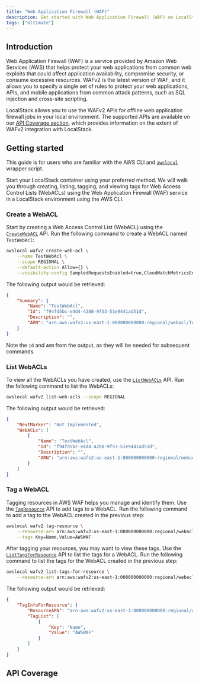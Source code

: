 ```yaml
---
title: "Web Application Firewall (WAF)"
description: Get started with Web Application Firewall (WAF) on LocalStack
tags: ["Ultimate"]
---
```



## Introduction

Web Application Firewall (WAF) is a service provided by Amazon Web Services (AWS) that helps protect your web applications from common web exploits that could affect application availability, compromise security, or consume excessive resources.
WAFv2 is the latest version of WAF, and it allows you to specify a single set of rules to protect your web applications, APIs, and mobile applications from common attack patterns, such as SQL injection and cross-site scripting.

LocalStack allows you to use the WAFv2 APIs for offline web application firewall jobs in your local environment.
The supported APIs are available on our [API Coverage section](#api-coverage), which provides information on the extent of WAFv2 integration with LocalStack.

## Getting started

This guide is for users who are familiar with the AWS CLI and [`awslocal`](https://github.com/localstack/awscli-local) wrapper script.

Start your LocalStack container using your preferred method.
We will walk you through creating, listing, tagging, and viewing tags for Web Access Control Lists (WebACLs) using the Web Application Firewall (WAF) service in a LocalStack environment using the AWS CLI.

### Create a WebACL

Start by creating a Web Access Control List (WebACL) using the [`CreateWebACL`](https://docs.aws.amazon.com/waf/latest/APIReference/API_CreateWebACL.html) API.
Run the following command to create a WebACL named `TestWebAcl`:

```bash
awslocal wafv2 create-web-acl \
    --name TestWebAcl \
    --scope REGIONAL \
    --default-action Allow={} \
    --visibility-config SampledRequestsEnabled=true,CloudWatchMetricsEnabled=true,MetricName=TestWebAclMetrics
```

The following output would be retrieved:

```json
{
    "Summary": {
        "Name": "TestWebAcl",
        "Id": "f94fd5bc-e4d4-4280-9f53-51e9441ad51d",
        "Description": "",
        "ARN": "arn:aws:wafv2:us-east-1:000000000000:regional/webacl/TestWebAcl/f94fd5bc-e4d4-4280-9f53-51e9441ad51d"
    }
}
```

Note the `Id` and `ARN` from the output, as they will be needed for subsequent commands.

### List WebACLs

To view all the WebACLs you have created, use the [`ListWebACLs`](https://docs.aws.amazon.com/waf/latest/APIReference/API_ListWebACLs.html) API.
Run the following command to list the WebACLs:

```bash
awslocal wafv2 list-web-acls --scope REGIONAL
```

The following output would be retrieved:

```json
{
    "NextMarker": "Not Implemented",
    "WebACLs": [
        {
            "Name": "TestWebAcl",
            "Id": "f94fd5bc-e4d4-4280-9f53-51e9441ad51d",
            "Description": "",
            "ARN": "arn:aws:wafv2:us-east-1:000000000000:regional/webacl/TestWebAcl/f94fd5bc-e4d4-4280-9f53-51e9441ad51d"
        }
    ]
}
```

### Tag a WebACL

Tagging resources in AWS WAF helps you manage and identify them.
Use the [`TagResource`](https://docs.aws.amazon.com/waf/latest/APIReference/API_TagResource.html) API to add tags to a WebACL.
Run the following command to add a tag to the WebACL created in the previous step:

```bash
awslocal wafv2 tag-resource \
    --resource-arn arn:aws:wafv2:us-east-1:000000000000:regional/webacl/TestWebAcl/f94fd5bc-e4d4-4280-9f53-51e9441ad51d \
    --tags Key=Name,Value=AWSWAF
```

After tagging your resources, you may want to view these tags.
Use the [`ListTagsForResource`](https://docs.aws.amazon.com/waf/latest/APIReference/API_ListTagsForResource.html) API to list the tags for a WebACL.
Run the following command to list the tags for the WebACL created in the previous step:

```bash
awslocal wafv2 list-tags-for-resource \
    --resource-arn arn:aws:wafv2:us-east-1:000000000000:regional/webacl/TestWebAcl/f94fd5bc-e4d4-4280-9f53-51e9441ad51d
```

The following output would be retrieved:

```json
{
    "TagInfoForResource": {
        "ResourceARN": "arn:aws:wafv2:us-east-1:000000000000:regional/webacl/TestWebAcl/f94fd5bc-e4d4-4280-9f53-51e9441ad51d",
        "TagList": [
            {
                "Key": "Name",
                "Value": "AWSWAF"
            }
        ]
    }
}
```

## API Coverage

<FeatureCoverage service="waf" client:load />
